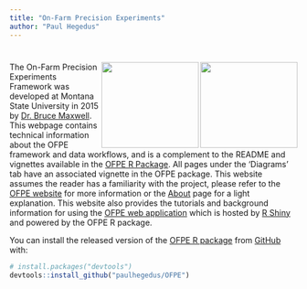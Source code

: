 ```yaml
---
title: "On-Farm Precision Experiments"
author: "Paul Hegedus"
---
```

# <img src="images/msu_coa_logo.png" align="right" width="170" height = "150" /> <img src="images/OFPE_logo.png" align="right" width="170" height = "150" />

The On-Farm Precision Experiments Framework was developed at Montana State University in 2015 by [Dr. Bruce Maxwell]((http://landresources.montana.edu/directory/faculty/1524374/bruce-maxwell)). This webpage contains technical information about the OFPE framework and data workflows, and is a complement to the README and vignettes available in the [OFPE R Package](https://github.com/paulhegedus/OFPE). All pages under the 'Diagrams' tab have an associated vignette in the OFPE package. This website assumes the reader has a familiarity with the project, please refer to the [OFPE website](https://sites.google.com/site/ofpeframework/) for more information or the [About](about.html) page for a light explanation. This website also provides the tutorials and background information for using the [OFPE web application](https://paulhegedus.shinyapps.io/OFPE_AnalysisAndSim_App_v1/?_ga=2.189182059.1336631904.1592115204-590292424.1592115204) which is hosted by [R Shiny](https://shiny.rstudio.com) and powered by the OFPE R package.

You can install the released version of the [OFPE R package](https://github.com/paulhegedus/OFPE) from [GitHub](https://github.com) with:

``` r
# install.packages("devtools")
devtools::install_github("paulhegedus/OFPE")
```